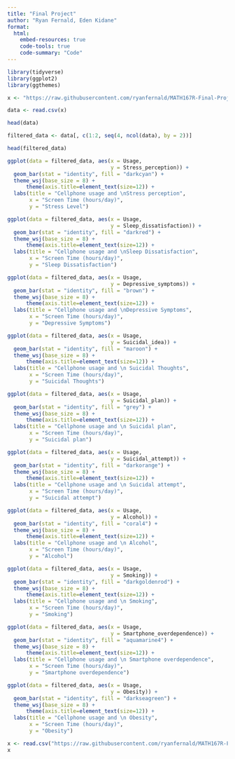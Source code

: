 ```yaml
---
title: "Final Project"
author: "Ryan Fernald, Eden Kidane"
format: 
  html:
    embed-resources: true
    code-tools: true
    code-summary: "Code"
---
```


```r
library(tidyverse)
library(ggplot2)
library(ggthemes)
```

```r

x <- "https://raw.githubusercontent.com/ryanfernald/MATH167R-Final-Project/main/DATA/smartphone_usage_time_and_health_variable_outcomes.csv"

data <- read.csv(x)

head(data)
```

```r
filtered_data <- data[, c(1:2, seq(4, ncol(data), by = 2))]

head(filtered_data)
```

```r
ggplot(data = filtered_data, aes(x = Usage,
                                 y = Stress_perception)) +
  geom_bar(stat = "identity", fill = "darkcyan") +
  theme_wsj(base_size = 8) +
      theme(axis.title=element_text(size=12)) + 
  labs(title = "Cellphone usage and \nStress perception",
       x = "Screen Time (hours/day)",
       y = "Stress Level")
```

```r
ggplot(data = filtered_data, aes(x = Usage,
                                 y = Sleep_dissatisfaction)) +
  geom_bar(stat = "identity", fill = "darkred") +
  theme_wsj(base_size = 8) +
      theme(axis.title=element_text(size=12)) + 
  labs(title = "Cellphone usage and \nSleep Dissatisfaction",
       x = "Screen Time (hours/day)",
       y = "Sleep Dissatisfaction")
```

```r
ggplot(data = filtered_data, aes(x = Usage,
                                 y = Depressive_symptoms)) +
  geom_bar(stat = "identity", fill = "brown") +
  theme_wsj(base_size = 8) +
      theme(axis.title=element_text(size=12)) + 
  labs(title = "Cellphone usage and \nDepressive Symptoms",
       x = "Screen Time (hours/day)",
       y = "Depressive Symptoms")
```

```r
ggplot(data = filtered_data, aes(x = Usage,
                                 y = Suicidal_idea)) +
  geom_bar(stat = "identity", fill = "maroon") +
  theme_wsj(base_size = 8) +
      theme(axis.title=element_text(size=12)) + 
  labs(title = "Cellphone usage and \n Suicidal Thoughts",
       x = "Screen Time (hours/day)",
       y = "Suicidal Thoughts")
```

```r
ggplot(data = filtered_data, aes(x = Usage,
                                 y = Suicidal_plan)) +
  geom_bar(stat = "identity", fill = "grey") +
  theme_wsj(base_size = 8) +
      theme(axis.title=element_text(size=12)) + 
  labs(title = "Cellphone usage and \n Suicidal plan",
       x = "Screen Time (hours/day)",
       y = "Suicidal plan")
```

```r
ggplot(data = filtered_data, aes(x = Usage,
                                 y = Suicidal_attempt)) +
  geom_bar(stat = "identity", fill = "darkorange") +
  theme_wsj(base_size = 8) +
      theme(axis.title=element_text(size=12)) + 
  labs(title = "Cellphone usage and \n Suicidal attempt",
       x = "Screen Time (hours/day)",
       y = "Suicidal attempt")
```

```r
ggplot(data = filtered_data, aes(x = Usage,
                                 y = Alcohol)) +
  geom_bar(stat = "identity", fill = "coral4") +
  theme_wsj(base_size = 8) +
      theme(axis.title=element_text(size=12)) + 
  labs(title = "Cellphone usage and \n Alcohol",
       x = "Screen Time (hours/day)",
       y = "Alcohol")
```

```r
ggplot(data = filtered_data, aes(x = Usage,
                                 y = Smoking)) +
  geom_bar(stat = "identity", fill = "darkgoldenrod") +
  theme_wsj(base_size = 8) +
      theme(axis.title=element_text(size=12)) + 
  labs(title = "Cellphone usage and \n Smoking",
       x = "Screen Time (hours/day)",
       y = "Smoking")
```

```r
ggplot(data = filtered_data, aes(x = Usage,
                                 y = Smartphone_overdependence)) +
  geom_bar(stat = "identity", fill = "aquamarine4") +
  theme_wsj(base_size = 8) +
      theme(axis.title=element_text(size=12)) + 
  labs(title = "Cellphone usage and \n Smartphone overdependence",
       x = "Screen Time (hours/day)",
       y = "Smartphone overdependence")
```

```r
ggplot(data = filtered_data, aes(x = Usage,
                                 y = Obesity)) +
  geom_bar(stat = "identity", fill = "darkseagreen") +
  theme_wsj(base_size = 8) +
      theme(axis.title=element_text(size=12)) + 
  labs(title = "Cellphone usage and \n Obesity",
       x = "Screen Time (hours/day)",
       y = "Obesity")
```

```r
x <- read.csv("https://raw.githubusercontent.com/ryanfernald/MATH167R-Final-Project/main/DATA/Association%20between%20smartphone%20usage%20and%20health%20outcomes%20of%20adolescents%20as%20Percentages.csv")
x

```

